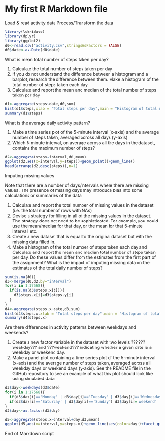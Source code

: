 My first R Markdown file
========================

Load & read activity data
Process/Transform the data

```r
library(lubridate)
library(dplyr)
library(ggplot2)
d0<-read.csv("activity.csv",stringsAsFactors = FALSE)
d0$date<-as.Date(d0$date)
```

What is mean total number of steps taken per day?

1. Calculate the total number of steps taken per day
2. If you do not understand the difference between a histogram and a barplot, research the difference between them. Make a histogram of the total number of steps taken each day
3. Calculate and report the mean and median of the total number of steps taken per day

```r
d1<-aggregate(steps~date,d0,sum)
hist(d1$steps,xlab = "Total steps per day",main = "Histogram of total number of steps taken each day")
summary(d1$steps)
```

What is the average daily activity pattern?

1. Make a time series plot of the 5-minute interval (x-axis) and the average number of steps taken, averaged across all days (y-axis)
2. Which 5-minute interval, on average across all the days in the dataset, contains the maximum number of steps?

```r
d2<-aggregate(steps~interval,d0,mean)
ggplot(d2,aes(x=interval,y=steps))+geom_point()+geom_line()
head(arrange(d2,desc(steps)),n=1)
```

Imputing missing values

Note that there are a number of days/intervals where there are missing values. The presence of missing days may introduce bias into some calculations or summaries of the data.

1. Calculate and report the total number of missing values in the dataset (i.e. the total number of rows with NAs)
2. Devise a strategy for filling in all of the missing values in the dataset. The strategy does not need to be sophisticated. For example, you could use the mean/median for that day, or the mean for that 5-minute interval, etc.
3. Create a new dataset that is equal to the original dataset but with the missing data filled in.
4. Make a histogram of the total number of steps taken each day and Calculate and report the mean and median total number of steps taken per day. Do these values differ from the estimates from the first part of the assignment? What is the impact of imputing missing data on the estimates of the total daily number of steps?

```r
sum(is.na(d0))
d3<-merge(d0,d2,by="interval")
for(i in 1:17568){
  if(is.na(d3$steps.x[i])){
    d3$steps.x[i]=d3$steps.y[i]
  }
}
d4<-aggregate(steps.x~date,d3,sum)
hist(d4$steps.x,xlab = "Total steps per day",main = "Histogram of total number of steps taken each day")
summary(d4$steps.x)
```

Are there differences in activity patterns between weekdays and weekends?

1. Create a new factor variable in the dataset with two levels ??? ???weekday??? and ???weekend??? indicating whether a given date is a weekday or weekend day.
2. Make a panel plot containing a time series plot of the 5-minute interval (x-axis) and the average number of steps taken, averaged across all weekday days or weekend days (y-axis). See the README file in the GitHub repository to see an example of what this plot should look like using simulated data.

```r
d3$day<-weekdays(d3$date)
for(i in 1:17568){
  if(d3$day[i]=='Monday' | d3$day[i]=='Tuesday' | d3$day[i]=='Wednesday' | d3$day[i]=='Thursday' | d3$day[i]=='Friday') d3$day[i]='weekday'
  if(d3$day[i]=='Saturday' | d3$day[i]=='Sunday') d3$day[i]='weekend'
}
d3$day<-as.factor(d3$day)

d5<-aggregate(steps.x~interval+day,d3,mean)
ggplot(d5,aes(x=interval,y=steps.x))+geom_line(aes(color=day))+facet_grid(.~day)
```

End of Markdown script
